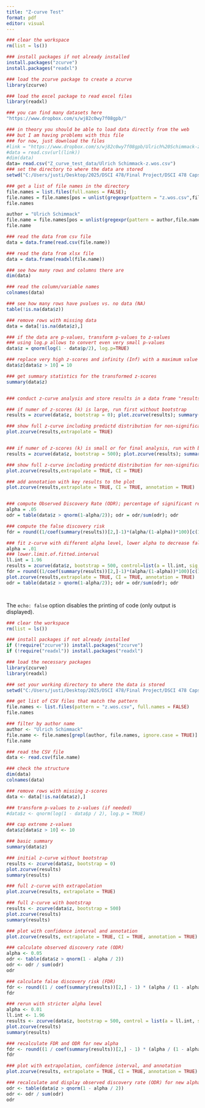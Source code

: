 ```yaml
---
title: "Z-curve Test"
format: pdf
editor: visual
---
```


```r


### clear the workspace
rm(list = ls())

### install packages if not already installed
install.packages("zcurve")
install.packages("readxl")

### load the zcurve package to create a zcurve
library(zcurve)

### load the excel package to read excel files
library(readxl)

### you can find many datasets here 
"https://www.dropbox.com/s/wj82c0wy7f08gpb/"

### in theory you should be able to load data directly from the web
### but I am having problems with this file 
### for now, just download the files 
#link = "https://www.dropbox.com/s/wj82c0wy7f08gpb/Ulrich%20Schimmack-z.wos.csv?dl=0"
#data = read.csv(url(link))
#dim(data)
data= read.csv("Z_curve_test_data/Ulrich Schimmack-z.wos.csv")
### set the directory to where the data are stored
setwd("C:/Users/justi/Desktop/2025/DSCI 478/Final Project/DSCI 478 Capstone Project/Assessing-the-Quality-of-Nutrition-Research/Z_curve_test_data")

### get a list of file names in the directory 
file.names = list.files(full.names = FALSE);  
file.names = file.names[pos = unlist(gregexpr(pattern = "z.wos.csv",file.names,ignore.case=TRUE)) > 0]
file.names

author = "Ulrich Schimmack"
file.name = file.names[pos = unlist(gregexpr(pattern = author,file.names,ignore.case=TRUE)) > 0]
file.name

### read the data from csv file
data = data.frame(read.csv(file.name))

### read the data from xlsx file
data = data.frame(readxl(file.name))

### see how many rows and columns there are 
dim(data)

### read the column/variable names
colnames(data)

### see how many rows have pvalues vs. no data (NA)
table(!is.na(data$z))

### remove rows with missing data 
data = data[!is.na(data$z),]

### if the data are p-values, transform p-values to z-values
### using log.p allows to convert even very small p-values 
data$z = qnorm(log(1 - data$p/2), log.p=TRUE)

### replace very high z-scores and infinity (Inf) with a maximum value of your choice (any value greater than 6 is ok)
data$z[data$z > 10] = 10

### get summary statistics for the transformed z-scores
summary(data$z)


### conduct z-curve analysis and store results in a data frame "results"

### if numer of z-scores (k) is large, run first without bootstrap
results = zcurve(data$z, bootstrap = 0); plot.zcurve(results); summary(results)

### show full z-curve including predictd distribution for non-significant results 
plot.zcurve(results,extrapolate = TRUE)


### if numer of z-scores (k) is small or for final analysis, run with boostrap default minimum 500
results = zcurve(data$z, bootstrap = 500); plot.zcurve(results); summary(results)

### show full z-curve including predictd distribution for non-significant results and confidence interval  
plot.zcurve(results,extrapolate = TRUE, CI = TRUE)

### add annotation with key results to the plot
plot.zcurve(results,extrapolate = TRUE, CI = TRUE, annotation = TRUE)


### compute Observed Discovery Rate (ODR); percentage of significant results
alpha = .05
odr = table(data$z > qnorm(1-alpha/2)); odr = odr/sum(odr); odr

### compute the false discovery risk 
fdr = round((1/coef(summary(results))[2,]-1)*(alpha/(1-alpha))*100)[c(1,3,2)]; fdr

### fit z-curve with different alpha level, lower alpha to decrease false positive risk 
alpha = .01
### lower.limit.of.fitted.interval
ll.int = 1.96
results = zcurve(data$z, bootstrap = 500, control=list(a = ll.int, sig_level = alpha)); plot.zcurve(results); summary(results)
fdr = round((1/coef(summary(results))[2,]-1)*(alpha/(1-alpha))*100)[c(1,3,2)]; fdr
plot.zcurve(results,extrapolate = TRUE, CI = TRUE, annotation = TRUE)
odr = table(data$z > qnorm(1-alpha/2)); odr = odr/sum(odr); odr




```

The `echo: false` option disables the printing of code (only output is displayed).

```r
### clear the workspace
rm(list = ls())

### install packages if not already installed
if (!require("zcurve")) install.packages("zcurve")
if (!require("readxl")) install.packages("readxl")

### load the necessary packages
library(zcurve)
library(readxl)

### set your working directory to where the data is stored
setwd("C:/Users/justi/Desktop/2025/DSCI 478/Final Project/DSCI 478 Capstone Project/Assessing-the-Quality-of-Nutrition-Research/Z_curve_test_data")

### get list of CSV files that match the pattern
file.names <- list.files(pattern = "z.wos.csv", full.names = FALSE)
file.names

### filter by author name
author <- "Ulrich Schimmack"
file.name <- file.names[grepl(author, file.names, ignore.case = TRUE)]
file.name

### read the CSV file
data <- read.csv(file.name)

### check the structure
dim(data)
colnames(data)

### remove rows with missing z-scores
data <- data[!is.na(data$z),]

### transform p-values to z-values (if needed)
#data$z <- qnorm(log(1 - data$p / 2), log.p = TRUE)

### cap extreme z-values
data$z[data$z > 10] <- 10

### basic summary
summary(data$z)

### initial z-curve without bootstrap
results <- zcurve(data$z, bootstrap = 0)
plot.zcurve(results)
summary(results)

### full z-curve with extrapolation
plot.zcurve(results, extrapolate = TRUE)

### full z-curve with bootstrap
results <- zcurve(data$z, bootstrap = 500)
plot.zcurve(results)
summary(results)

### plot with confidence interval and annotation
plot.zcurve(results, extrapolate = TRUE, CI = TRUE, annotation = TRUE)

### calculate observed discovery rate (ODR)
alpha <- 0.05
odr <- table(data$z > qnorm(1 - alpha / 2))
odr <- odr / sum(odr)
odr

### calculate false discovery risk (FDR)
fdr <- round((1 / coef(summary(results))[2,] - 1) * (alpha / (1 - alpha)) * 100)[c(1,3,2)]
fdr

### rerun with stricter alpha level
alpha <- 0.01
ll.int <- 1.96
results <- zcurve(data$z, bootstrap = 500, control = list(a = ll.int, sig_level = alpha))
plot.zcurve(results)
summary(results)

### recalculate FDR and ODR for new alpha
fdr <- round((1 / coef(summary(results))[2,] - 1) * (alpha / (1 - alpha)) * 100)[c(1,3,2)]
fdr

### plot with extrapolation, confidence interval, and annotation
plot.zcurve(results, extrapolate = TRUE, CI = TRUE, annotation = TRUE)

### recalculate and display observed discovery rate (ODR) for new alpha
odr <- table(data$z > qnorm(1 - alpha / 2))
odr <- odr / sum(odr)
odr


```

